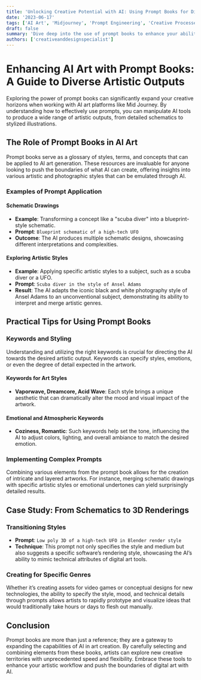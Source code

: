 ```yaml
---
title: 'Unlocking Creative Potential with AI: Using Prompt Books for Diverse Artistic Outputs'
date: '2023-06-17'
tags: ['AI Art', 'Midjourney', 'Prompt Engineering', 'Creative Processes']
draft: false
summary: 'Dive deep into the use of prompt books to enhance your ability to generate diverse and intricate AI artworks with Mid Journey. Learn how to manipulate prompts for creating everything from schematics to 3D renderings and explore various artistic styles.'
authors: ['creativeanddesignspecialist']
---
```


# Enhancing AI Art with Prompt Books: A Guide to Diverse Artistic Outputs

Exploring the power of prompt books can significantly expand your creative horizons when working with AI art platforms like Mid Journey. By understanding how to effectively use prompts, you can manipulate AI tools to produce a wide range of artistic outputs, from detailed schematics to stylized illustrations.

## The Role of Prompt Books in AI Art

Prompt books serve as a glossary of styles, terms, and concepts that can be applied to AI art generation. These resources are invaluable for anyone looking to push the boundaries of what AI can create, offering insights into various artistic and photographic styles that can be emulated through AI.

### Examples of Prompt Application

#### Schematic Drawings
- **Example**: Transforming a concept like a "scuba diver" into a blueprint-style schematic.
- **Prompt**: `Blueprint schematic of a high-tech UFO`
- **Outcome**: The AI produces multiple schematic designs, showcasing different interpretations and complexities.

#### Exploring Artistic Styles
- **Example**: Applying specific artistic styles to a subject, such as a scuba diver or a UFO.
- **Prompt**: `Scuba diver in the style of Ansel Adams`
- **Result**: The AI adapts the iconic black and white photography style of Ansel Adams to an unconventional subject, demonstrating its ability to interpret and merge artistic genres.

## Practical Tips for Using Prompt Books

### Keywords and Styling
Understanding and utilizing the right keywords is crucial for directing the AI towards the desired artistic output. Keywords can specify styles, emotions, or even the degree of detail expected in the artwork.

#### Keywords for Art Styles
- **Vaporwave, Dreamcore, Acid Wave**: Each style brings a unique aesthetic that can dramatically alter the mood and visual impact of the artwork.

#### Emotional and Atmospheric Keywords
- **Coziness, Romantic**: Such keywords help set the tone, influencing the AI to adjust colors, lighting, and overall ambiance to match the desired emotion.

### Implementing Complex Prompts
Combining various elements from the prompt book allows for the creation of intricate and layered artworks. For instance, merging schematic drawings with specific artistic styles or emotional undertones can yield surprisingly detailed results.

## Case Study: From Schematics to 3D Renderings

### Transitioning Styles
- **Prompt**: `Low poly 3D of a high-tech UFO in Blender render style`
- **Technique**: This prompt not only specifies the style and medium but also suggests a specific software’s rendering style, showcasing the AI’s ability to mimic technical attributes of digital art tools.

### Creating for Specific Genres
Whether it’s creating assets for video games or conceptual designs for new technologies, the ability to specify the style, mood, and technical details through prompts allows artists to rapidly prototype and visualize ideas that would traditionally take hours or days to flesh out manually.

## Conclusion

Prompt books are more than just a reference; they are a gateway to expanding the capabilities of AI in art creation. By carefully selecting and combining elements from these books, artists can explore new creative territories with unprecedented speed and flexibility. Embrace these tools to enhance your artistic workflow and push the boundaries of digital art with AI.

